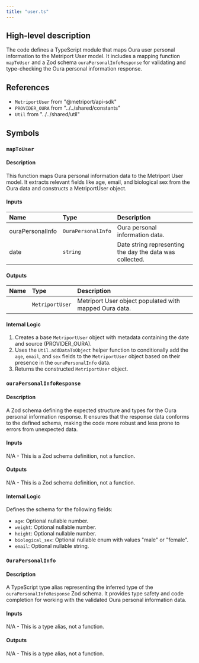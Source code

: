 ```yaml
---
title: "user.ts"
---
```


## High-level description
The code defines a TypeScript module that maps Oura user personal information to the Metriport User model. It includes a mapping function `mapToUser` and a Zod schema `ouraPersonalInfoResponse` for validating and type-checking the Oura personal information response.

## References
- `MetriportUser` from "@metriport/api-sdk"
- `PROVIDER_OURA` from "../../shared/constants"
- `Util` from "../../shared/util"

## Symbols

### `mapToUser`
#### Description
This function maps Oura personal information data to the Metriport User model. It extracts relevant fields like age, email, and biological sex from the Oura data and constructs a MetriportUser object.

#### Inputs
| Name | Type | Description |
|:-----|:-----|:------------|
| ouraPersonalInfo | `OuraPersonalInfo` | Oura personal information data. |
| date | `string` | Date string representing the day the data was collected. |

#### Outputs
| Name | Type | Description |
|:-----|:-----|:------------|
|  | `MetriportUser` |  Metriport User object populated with mapped Oura data. |

#### Internal Logic
1. Creates a base `MetriportUser` object with metadata containing the date and source (PROVIDER_OURA).
2. Uses the `Util.addDataToObject` helper function to conditionally add the `age`, `email`, and `sex` fields to the `MetriportUser` object based on their presence in the `ouraPersonalInfo` data.
3. Returns the constructed `MetriportUser` object.

### `ouraPersonalInfoResponse`
#### Description
A Zod schema defining the expected structure and types for the Oura personal information response. It ensures that the response data conforms to the defined schema, making the code more robust and less prone to errors from unexpected data.

#### Inputs
N/A - This is a Zod schema definition, not a function.

#### Outputs
N/A - This is a Zod schema definition, not a function.

#### Internal Logic
Defines the schema for the following fields:
- `age`: Optional nullable number.
- `weight`: Optional nullable number.
- `height`: Optional nullable number.
- `biological_sex`: Optional nullable enum with values "male" or "female".
- `email`: Optional nullable string.

### `OuraPersonalInfo`
#### Description
A TypeScript type alias representing the inferred type of the `ouraPersonalInfoResponse` Zod schema. It provides type safety and code completion for working with the validated Oura personal information data.

#### Inputs
N/A - This is a type alias, not a function.

#### Outputs
N/A - This is a type alias, not a function.
